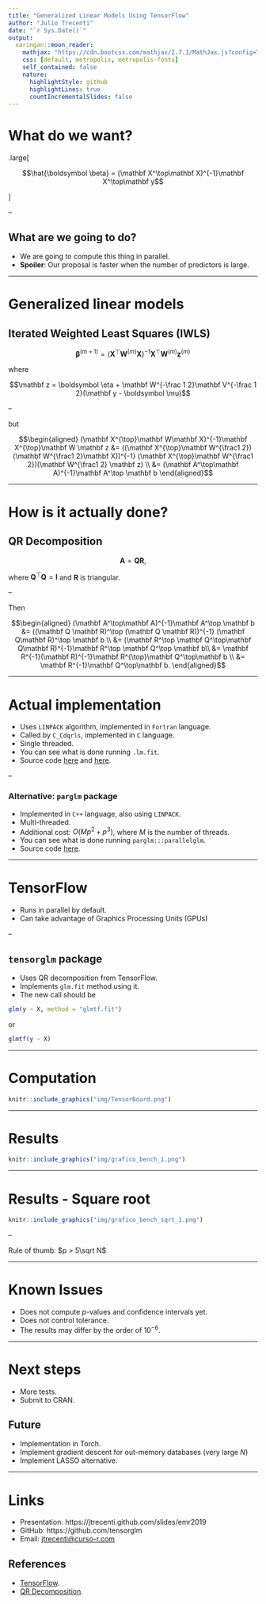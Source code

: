 ```yaml
---
title: "Generalized Linear Models Using TensorFlow"
author: "Julio Trecenti"
date: "`r Sys.Date()`"
output:
  xaringan::moon_reader:
    mathjax: "https://cdn.bootcss.com/mathjax/2.7.1/MathJax.js?config=TeX-MML-AM_HTMLorMML"
    css: [default, metropolis, metropolis-fonts]
    self_contained: false
    nature:
      highlightStyle: github
      highlightLines: true
      countIncrementalSlides: false
---
```


<style type="text/css">
.remark-slide-content {
    font-size: 25px;
    padding: 1em 4em 1em 4em;
}
</style>

# What do we want?

.large[

$$\hat{\boldsymbol \beta} = (\mathbf X^\top\mathbf X)^{-1}\mathbf X^\top\mathbf y$$

]

--

## What are we going to do?

- We are going to compute this thing in parallel.
- **Spoiler**: Our proposal is faster when the number of predictors is large.

---

# Generalized linear models

## Iterated Weighted Least Squares (IWLS)

$$\boldsymbol\beta^{(m+1)} = (\mathbf X^{\top}\mathbf W^{(m)}\mathbf X)^{-1}\mathbf X^{\top}\mathbf W^{(m)} \mathbf z^{(m)}$$

where

$$\mathbf z = \boldsymbol \eta + \mathbf W^{-\frac 1 2}\mathbf V^{-\frac 1 2}(\mathbf y - \boldsymbol \mu)$$

--

but

$$\begin{aligned}
(\mathbf X^{\top}\mathbf W\mathbf X)^{-1}\mathbf X^{\top}\mathbf W \mathbf z &= ((\mathbf X^{\top}\mathbf W^{\frac1 2})(\mathbf W^{\frac1 2}\mathbf X))^{-1} (\mathbf X^{\top}\mathbf W^{\frac1 2})(\mathbf W^{\frac1 2} \mathbf z) \\
&= (\mathbf A^\top\mathbf A)^{-1}\mathbf A^\top \mathbf b 
\end{aligned}$$

---

# How is it actually done?

## QR Decomposition

$$\mathbf A = \mathbf Q\mathbf R,$$

where $\mathbf Q^\top\mathbf Q = \mathbf I$ and $\mathbf R$ is triangular.

--

Then

$$\begin{aligned}
(\mathbf A^\top\mathbf A)^{-1}\mathbf A^\top \mathbf b &= ((\mathbf Q \mathbf R)^\top (\mathbf Q \mathbf R))^{-1} (\mathbf Q\mathbf R)^\top \mathbf b \\
&= (\mathbf R^\top \mathbf Q^\top\mathbf Q\mathbf R)^{-1}\mathbf R^\top \mathbf Q^\top \mathbf b\\
&= \mathbf R^{-1}(\mathbf R)^{-1}\mathbf R^{\top}\mathbf Q^\top\mathbf b \\
&= \mathbf R^{-1}\mathbf Q^\top\mathbf b.
\end{aligned}$$

---

# Actual implementation

- Uses `LINPACK` algorithm, implemented in `Fortran` language.
- Called by `C_Cdqrls`, implemented in `C` language.
- Single threaded.
- You can see what is done running `.lm.fit`. 
- Source code [here](https://github.com/SurajGupta/r-source/blob/master/src/library/stats/src/lm.c) and [here](https://github.com/SurajGupta/r-source/blob/a28e609e72ed7c47f6ddfbb86c85279a0750f0b7/src/appl/dqrls.f).

--

### Alternative: `parglm` package

- Implemented in `C++` language, also using `LINPACK`.
- Multi-threaded.
- Additional cost: $O(Mp^2+p^3)$, where $M$ is the number of threads.
- You can see what is done running `parglm:::parallelglm`. 
- Source code [here](https://github.com/boennecd/parglm/blob/master/src/parallel_qr.cpp).

---

# TensorFlow

- Runs in parallel by default.
- Can take advantage of Graphics Processing Units (GPUs)

--

## `tensorglm` package

- Uses QR decomposition from TensorFlow.
- Implements `glm.fit` method using it.
- The new call should be

```r
glm(y ~ X, method = "glmtf.fit")
```

or

```r
glmtf(y ~ X)
```


---

# Computation

```r
knitr::include_graphics("img/TensorBoard.png")
```

---

# Results

```r
knitr::include_graphics("img/grafico_bench_1.png")
```

---

# Results - Square root

```r
knitr::include_graphics("img/grafico_bench_sqrt_1.png")
```

--

Rule of thumb: $p > 5\sqrt N$

---

# Known Issues

- Does not compute $p$-values and confidence intervals yet.
- Does not control tolerance.
- The results may differ by the order of $10^{-6}$.

---

# Next steps

- More tests.
- Submit to CRAN.

## Future

- Implementation in Torch.
- Implement gradient descent for out-memory databases (very large $N$)
- Implement LASSO alternative.

---

# Links

- Presentation: https://jtrecenti.github.com/slides/emr2019
- GitHub: https://github.com/tensorglm
- Email: [jtrecenti@curso-r.com](mailto:jtrecenti@curso-r.com)

## References

- [TensorFlow](https://www.tensorflow.org/).
- [QR Decomposition](https://www.tensorflow.org/api_docs/python/tf/linalg/qr).
